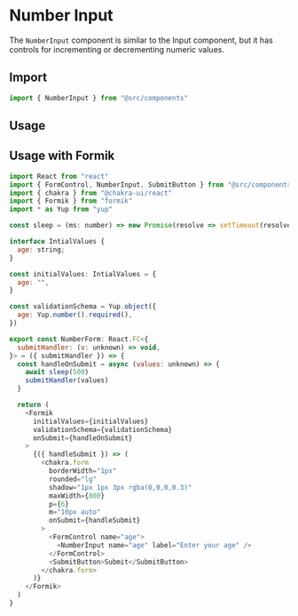 
<Meta title="components/form/numberInput" component={NumberInput} />

# Number Input

The `NumberInput` component is similar to the Input component, but it has controls for incrementing or decrementing numeric values.

## Import

```javascript
import { NumberInput } from "@src/components"
```

## Usage

<Canvas>
  <Story name="Input field - outline">
    <FormikWp>
      <NumberInput name="age" label="Enter your age" />
    </FormikWp>
  </Story>
</Canvas>

## Usage with Formik

```javascript
import React from "react"
import { FormControl, NumberInput, SubmitButton } from "@src/components"
import { chakra } from "@chakra-ui/react"
import { Formik } from "formik"
import * as Yup from "yup"

const sleep = (ms: number) => new Promise(resolve => setTimeout(resolve, ms))

interface IntialValues {
  age: string;
}

const initialValues: IntialValues = {
  age: "",
}

const validationSchema = Yup.object({
  age: Yup.number().required(),
})

export const NumberForm: React.FC<{
  submitHandler: (v: unknown) => void,
}> = ({ submitHandler }) => {
  const handleOnSubmit = async (values: unknown) => {
    await sleep(500)
    submitHandler(values)
  }

  return (
    <Formik
      initialValues={initialValues}
      validationSchema={validationSchema}
      onSubmit={handleOnSubmit}
    >
      {({ handleSubmit }) => (
        <chakra.form
          borderWidth="1px"
          rounded="lg"
          shadow="1px 1px 3px rgba(0,0,0,0.3)"
          maxWidth={800}
          p={6}
          m="10px auto"
          onSubmit={handleSubmit}
        >
          <FormControl name="age">
            <NumberInput name="age" label="Enter your age" />
          </FormControl>
          <SubmitButton>Submit</SubmitButton>
        </chakra.form>
      )}
    </Formik>
  )
}
```

<ArgsTable of={NumberInput} />
